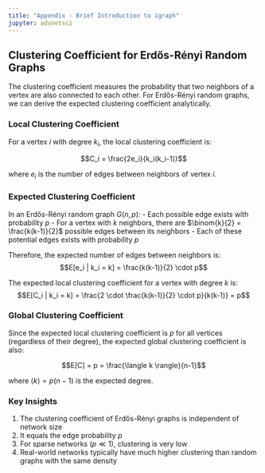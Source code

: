 ```yaml
---
title: "Appendix - Brief Introduction to igraph"
jupyter: advnetsci
---
```


## Clustering Coefficient for Erdős-Rényi Random Graphs

The clustering coefficient measures the probability that two neighbors of a vertex are also connected to each other. For Erdős-Rényi random graphs, we can derive the expected clustering coefficient analytically.

### Local Clustering Coefficient

For a vertex $i$ with degree $k_i$, the local clustering coefficient is:

$$C_i = \frac{2e_i}{k_i(k_i-1)}$$

where $e_i$ is the number of edges between neighbors of vertex $i$.

### Expected Clustering Coefficient

In an Erdős-Rényi random graph $G(n,p)$:
- Each possible edge exists with probability $p$
- For a vertex with $k$ neighbors, there are $\binom{k}{2} = \frac{k(k-1)}{2}$ possible edges between its neighbors
- Each of these potential edges exists with probability $p$

Therefore, the expected number of edges between neighbors is:
$$E[e_i | k_i = k] = \frac{k(k-1)}{2} \cdot p$$

The expected local clustering coefficient for a vertex with degree $k$ is:
$$E[C_i | k_i = k] = \frac{2 \cdot \frac{k(k-1)}{2} \cdot p}{k(k-1)} = p$$

### Global Clustering Coefficient

Since the expected local clustering coefficient is $p$ for all vertices (regardless of their degree), the expected global clustering coefficient is also:

$$E[C] = p = \frac{\langle k \rangle}{n-1}$$

where $\langle k \rangle = p(n-1)$ is the expected degree.

### Key Insights

1. The clustering coefficient of Erdős-Rényi graphs is independent of network size
2. It equals the edge probability $p$
3. For sparse networks ($p \ll 1$), clustering is very low
4. Real-world networks typically have much higher clustering than random graphs with the same density

